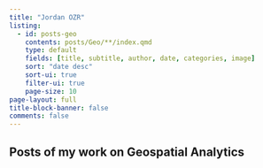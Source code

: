 ```yaml
---
title: "Jordan OZR"
listing:
  - id: posts-geo
    contents: posts/Geo/**/index.qmd
    type: default
    fields: [title, subtitle, author, date, categories, image]  
    sort: "date desc"
    sort-ui: true
    filter-ui: true
    page-size: 10
page-layout: full
title-block-banner: false
comments: false
---
```


## Posts of my work on Geospatial Analytics

::: {#posts-geo}
:::
